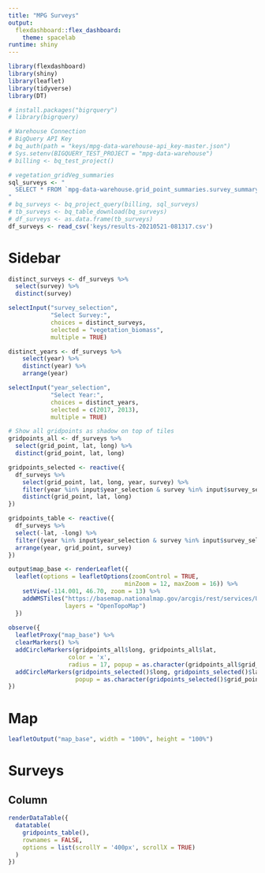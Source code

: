 ```yaml
---
title: "MPG Surveys"
output:
  flexdashboard::flex_dashboard: 
    theme: spacelab
runtime: shiny
---
```


```r
library(flexdashboard)
library(shiny)
library(leaflet)
library(tidyverse)
library(DT)

# install.packages("bigrquery")
# library(bigrquery)

# Warehouse Connection
# BigQuery API Key
# bq_auth(path = "keys/mpg-data-warehouse-api_key-master.json")
# Sys.setenv(BIGQUERY_TEST_PROJECT = "mpg-data-warehouse")
# billing <- bq_test_project()
```

```r
# vegetation_gridVeg_summaries
sql_surveys <- "
  SELECT * FROM `mpg-data-warehouse.grid_point_summaries.survey_summary`
" 
# bq_surveys <- bq_project_query(billing, sql_surveys)
# tb_surveys <- bq_table_download(bq_surveys)
# df_surveys <- as.data.frame(tb_surveys)
df_surveys <- read_csv('keys/results-20210521-081317.csv')
```

Sidebar {.sidebar data-width=250}
=====================================
```r
distinct_surveys <- df_surveys %>%
  select(survey) %>%
  distinct(survey)

selectInput("survey_selection",
            "Select Survey:",
            choices = distinct_surveys,
            selected = "vegetation_biomass",
            multiple = TRUE)

distinct_years <- df_surveys %>%
    select(year) %>%
    distinct(year) %>%
    arrange(year)

selectInput("year_selection",
            "Select Year:",
            choices = distinct_years,
            selected = c(2017, 2013),
            multiple = TRUE)

# Show all gridpoints as shadow on top of tiles
gridpoints_all <- df_surveys %>%
  select(grid_point, lat, long) %>%
  distinct(grid_point, lat, long)

gridpoints_selected <- reactive({
  df_surveys %>%
    select(grid_point, lat, long, year, survey) %>%
    filter(year %in% input$year_selection & survey %in% input$survey_selection) %>%
    distinct(grid_point, lat, long)
})

gridpoints_table <- reactive({
  df_surveys %>% 
  select(-lat, -long) %>%
  filter((year %in% input$year_selection & survey %in% input$survey_selection)) %>%
  arrange(year, grid_point, survey)
})

output$map_base <- renderLeaflet({
  leaflet(options = leafletOptions(zoomControl = TRUE,
                                 minZoom = 12, maxZoom = 16)) %>%
    setView(-114.001, 46.70, zoom = 13) %>%
    addWMSTiles("https://basemap.nationalmap.gov/arcgis/rest/services/USGSImageryTopo/MapServer/tile/{z}/{y}/{x}", 
                layers = "OpenTopoMap")
  })
  
observe({
  leafletProxy("map_base") %>%
  clearMarkers() %>%
  addCircleMarkers(gridpoints_all$long, gridpoints_all$lat, 
                 color = 'x',
                 radius = 17, popup = as.character(gridpoints_all$grid_point)) %>%
  addCircleMarkers(gridpoints_selected()$long, gridpoints_selected()$lat, radius = 4, color = 'yellow',
                   popup = as.character(gridpoints_selected()$grid_point))
})
```

Map {.tabset data-width=750}
=====================================

```r
leafletOutput("map_base", width = "100%", height = "100%")
```

Surveys
=====================================

Column {.tabset data-width=750}
-----------------
```r
renderDataTable({
  datatable(
    gridpoints_table(), 
    rownames = FALSE,
    options = list(scrollY = '400px', scrollX = TRUE)
  )
})
```
